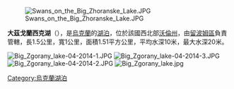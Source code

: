 [[Image:Swans_on_the_Big_Zhoranske_Lake.JPG|right]]

'''大茲戈蘭西克湖'''（{{lang-uk|Велике Згоранське}}），是[[烏克蘭|烏克蘭]]的[[湖泊|湖泊]]，位於該國西北部[[沃倫州|沃倫州]]，由[[留波姆區|留波姆區]]負責管轄，長1.5公里，寬1公里，面積1.51平方公里，平均水深10米，最大水深20米。

[[Image:Big_Zgorany_lake-04-2014-1.JPG|right]]
[[Image:Big_Zgorany_lake-04-2014-3.JPG|right]]
[[Image:Big_Zgorany_lake-04-2014-2.JPG|right]]
[[Image:Big_Zgorany_lake.jpg|right]]

{{Ukraine-geo-stub}}
[[Category:烏克蘭湖泊|Category:烏克蘭湖泊]]